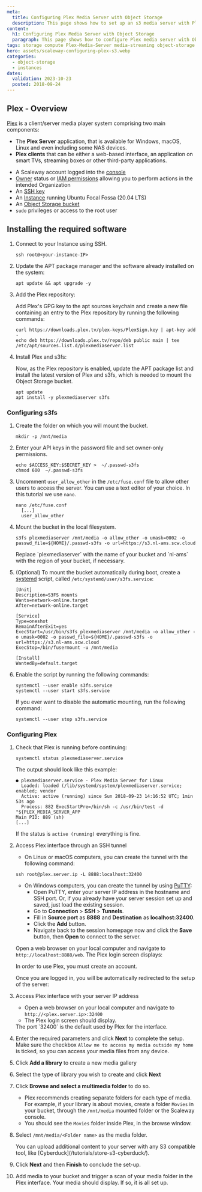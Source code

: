 ```yaml
---
meta:
  title: Configuring Plex Media Server with Object Storage
  description: This page shows how to set up an s3 media server with Plex and Object Storage
content:
  h1: Configuring Plex Media Server with Object Storage
  paragraph: This page shows how to configure Plex media server with Object Storage
tags: storage compute Plex-Media-Server media-streaming object-storage s3fs plex-cloud lucidlink s3 media server
hero: assets/scaleway-configuring-plex-s3.webp
categories:
  - object-storage
  - instances
dates:
  validation: 2023-10-23
  posted: 2018-09-24
---
```


## Plex - Overview

[Plex](https://www.plex.tv) is a client/server media player system comprising two main components:

- The **Plex Server** application, that is available for Windows, macOS, Linux and even including some NAS devices.
- **Plex clients** that can be either a web-based interface, an application on smart TVs, streaming boxes or other third-party applications.

<Macro id="requirements" />

- A Scaleway account logged into the [console](https://console.scaleway.com)
- [Owner](/identity-and-access-management/iam/concepts/#owner) status or [IAM permissions](/identity-and-access-management/iam/concepts/#permission) allowing you to perform actions in the intended Organization
- An [SSH key](/identity-and-access-management/organizations-and-projects/how-to/create-ssh-key/)
- An [Instance](/compute/instances/how-to/create-an-instance) running Ubuntu Focal Fossa (20.04 LTS)
- An [Object Storage bucket](/storage/object/how-to/create-a-bucket/)
- `sudo` privileges or access to the root user

## Installing the required software

1. Connect to your Instance using SSH.
    ```
    ssh root@<your-instance-IP>
    ```
2. Update the APT package manager and the software already installed on the system:
    ```
    apt update && apt upgrade -y
    ```
3. Add the Plex repository:

    Add Plex's GPG key to the apt sources keychain and create a new file containing an entry to the Plex repository by running the following commands:
    ```
    curl https://downloads.plex.tv/plex-keys/PlexSign.key | apt-key add -
    echo deb https://downloads.plex.tv/repo/deb public main | tee /etc/apt/sources.list.d/plexmediaserver.list
    ```
4. Install Plex and s3fs:

    Now, as the Plex repository is enabled, update the APT package list and install the latest version of Plex and s3fs, which is needed to mount the Object Storage bucket.
    ```
    apt update
    apt install -y plexmediaserver s3fs
    ```

### Configuring s3fs

1. Create the folder on which you will mount the bucket.
    ```
    mkdir -p /mnt/media
    ```
2. Enter your API keys in the password file and set owner-only permissions.
    ```
    echo $ACCESS_KEY:$SECRET_KEY >  ~/.passwd-s3fs
    chmod 600  ~/.passwd-s3fs
    ```
3. Uncomment `user_allow_other` in the `/etc/fuse.conf` file to allow other users to access the server. You can use a text editor of your choice. In this tutorial we use `nano`.
    ```
    nano /etc/fuse.conf
      [...]
      user_allow_other
    ```
4. Mount the bucket in the local filesystem.
    ```
    s3fs plexmediaserver /mnt/media -o allow_other -o umask=0002 -o passwd_file=${HOME}/.passwd-s3fs -o url=https://s3.nl-ams.scw.cloud
    ```
    <Message type="note">
      Replace `plexmediaserver` with the name of your bucket and `nl-ams` with the region of your bucket, if necessary.
    </Message>
5. (Optional) To mount the bucket automatically during boot, create a [systemd](/tutorials/systemd-essentials/) script, called `/etc/systemd/user/s3fs.service`:
    ```
    [Unit]
    Description=S3FS mounts
    Wants=network-online.target
    After=network-online.target

    [Service]
    Type=oneshot
    RemainAfterExit=yes
    ExecStart=/usr/bin/s3fs plexmediaserver /mnt/media -o allow_other -o umask=0002 -o passwd_file=${HOME}/.passwd-s3fs -o url=https://s3.nl-ams.scw.cloud
    ExecStop=/bin/fusermount -u /mnt/media

    [Install]
    WantedBy=default.target
    ```
6. Enable the script by running the following commands:
    ```
    systemctl --user enable s3fs.service
    systemctl --user start s3fs.service
    ```

    If you ever want to disable the automatic mounting, run the following command:

    ```
    systemctl --user stop s3fs.service
    ```

### Configuring Plex

1. Check that Plex is running before continuing:
    ```
    systemctl status plexmediaserver.service
    ```

    The output should look like this example:

    ```
    ● plexmediaserver.service - Plex Media Server for Linux
      Loaded: loaded (/lib/systemd/system/plexmediaserver.service; enabled; vendor
      Active: active (running) since Sun 2018-09-23 14:16:52 UTC; 1min 53s ago
      Process: 882 ExecStartPre=/bin/sh -c /usr/bin/test -d "${PLEX_MEDIA_SERVER_APP
    Main PID: 889 (sh)
    [...]
    ```

    If the status is `active (running)` everything is fine.
2. Access Plex interface through an SSH tunnel
    - On Linux or macOS computers, you can create the tunnel with the following command:
    ```
    ssh root@plex.server.ip -L 8888:localhost:32400
    ```
    - On Windows computers, you can create the tunnel by using [PuTTY](https://www.chiark.greenend.org.uk/~sgtatham/putty/):
      - Open PuTTY, enter your server IP address in the hostname and SSH port. Or, if you already have your server session set up and saved, just load the existing session.
      - Go to **Connection** > **SSH** > **Tunnels**.
      - Fill in **Source port** as **8888** and **Destination** as **localhost:32400**.
      - Click the **Add** button.
      - Navigate back to the session homepage now and click the **Save** button, then **Open** to connect to the server.

    Open a web browser on your local computer and navigate to `http://localhost:8888/web`. The Plex login screen displays:
    <Lightbox src="scaleway-plex-login.webp" alt="" />

    <Message type="note">
      In order to use Plex, you must create an account.
    </Message>

    Once you are logged in, you will be automatically redirected to the setup of the server:

    <Lightbox src="scaleway-plex-server-setup.webp" alt="" />
3. Access Plex interface with your server IP address
    - Open a web browser on your local computer and navigate to `http://<plex.server.ip>:32400`
    - The Plex login screen should display.

    <Message type="note">
      The port `32400` is the default used by Plex for the interface.
    </Message>
4. Enter the required parameters and click **Next** to complete the setup.
    <Message type="note">
      Make sure the checkbox `Allow me to access my media outside my home` is ticked, so you can access your media files from any device.
    </Message>
5. Click **Add a library** to create a new media gallery
6. Select the type of library you wish to create and click **Next**
7. Click **Browse and select a multimedia folder** to do so.
    - Plex recommends creating separate folders for each type of media. For example, if your library is about movies, create a folder `Movies` in your bucket, through the `/mnt/media` mounted folder or the Scaleway console.
    - You should see the `Movies` folder inside Plex, in the browse window.
8. Select `/mnt/media/<Folder name>` as the media folder.
    <Lightbox src="scaleway-plex-add-folder.webp" alt="" />

    <Message type="tip">
      You can upload additional content to your server with any S3 compatible tool, like [Cyberduck](/tutorials/store-s3-cyberduck/).
    </Message>
9. Click **Next** and then **Finish** to conclude the set-up.
10. Add media to your bucket and trigger a scan of your media folder in the Plex interface. Your media should display. If so, it is all set up.